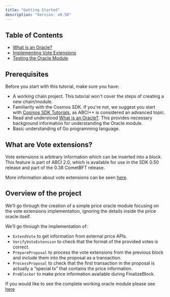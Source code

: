 ```yaml
---
title: "Getting Started"
description: "Version: v0.50"
---
```


## Table of Contents[​](#table-of-contents "Direct link to Table of Contents")

* [What is an Oracle?](/v0.50/tutorials/vote-extensions/oracle/what-is-an-oracle)
* [Implementing Vote Extensions](/v0.50/tutorials/vote-extensions/oracle/implementing-vote-extensions)
* [Testing the Oracle Module](/v0.50/tutorials/vote-extensions/oracle/testing-oracle)

## Prerequisites[​](#prerequisites "Direct link to Prerequisites")

Before you start with this tutorial, make sure you have:

* A working chain project. This tutorial won't cover the steps of creating a new chain/module.
* Familiarity with the Cosmos SDK. If you're not, we suggest you start with [Cosmos SDK Tutorials](https://tutorials.cosmos.network), as ABCI++ is considered an advanced topic.
* Read and understood [What is an Oracle?](/v0.50/tutorials/vote-extensions/oracle/what-is-an-oracle). This provides necessary background information for understanding the Oracle module.
* Basic understanding of Go programming language.

## What are Vote extensions?[​](#what-are-vote-extensions "Direct link to What are Vote extensions?")

Vote extensions is arbitrary information which can be inserted into a block. This feature is part of ABCI 2.0, which is available for use in the SDK 0.50 release and part of the 0.38 CometBFT release.

More information about vote extensions can be seen [here](https://docs.cosmos.network/main/build/abci/vote-extensions).

## Overview of the project[​](#overview-of-the-project "Direct link to Overview of the project")

We’ll go through the creation of a simple price oracle module focusing on the vote extensions implementation, ignoring the details inside the price oracle itself.

We’ll go through the implementation of:

* `ExtendVote` to get information from external price APIs.
* `VerifyVoteExtension` to check that the format of the provided votes is correct.
* `PrepareProposal` to process the vote extensions from the previous block and include them into the proposal as a transaction.
* `ProcessProposal` to check that the first transaction in the proposal is actually a “special tx” that contains the price information.
* `PreBlocker` to make price information available during FinalizeBlock.

If you would like to see the complete working oracle module please see [here](https://github.com/cosmos/sdk-tutorials/blob/master/tutorials/oracle/base/x/oracle)
